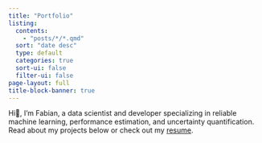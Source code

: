 ```yaml
---
title: "Portfolio"
listing:
  contents: 
    - "posts/*/*.qmd"
  sort: "date desc"
  type: default
  categories: true
  sort-ui: false
  filter-ui: false
page-layout: full
title-block-banner: true
---
```


Hi👋, I'm Fabian, a data scientist and developer specializing in reliable machine learning, performance estimation, and uncertainty quantification.
Read about my projects below or check out my [resume](/resume.html).
